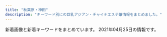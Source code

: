 ```yaml
---
title: "秋葉原・神田"
description: "キーワード別にの巨乳アジアン・チャイナエステ嬢情報をまとめました。"
---
```


新着画像と新着キーワードをまとめています。
2021年04月25日の情報です。

<DmmAffiliateIns />
<KeywordTable
  shops={
    [
    {
        "name": "\u685c\u6e80\u958b",
        "keywords": {
            "C": 1,
            "86": 1,
            "E": 1
        },
        "img_links": [
            "http://sakuram.jpest.net/images/c1.jpg",
            "http://sakuram.jpest.net/images/acc.jpg",
            "http://sakuramadmin.jpest.net/uploads//2021033115122354-e1617203553449.jpeg",
            "http://sakuram.jpest.net/images/tit_staff.jpg",
            "http://sakuram.jpest.net/images/tit_massage.jpg",
            "http://sakuram.jpest.net/images/c8.jpg",
            "http://sakuram.jpest.net/images/sp_tit_massage.jpg",
            "http://sakuram.jpest.net/images/c9.jpg",
            "http://sakuramadmin.jpest.net/uploads//2021031911110584-e1616152277976.jpeg",
            "http://sakuram.jpest.net/images/tit_pro.jpg",
            "http://sakuram.jpest.net/images/c6.jpg",
            "http://sakuramadmin.jpest.net/uploads//2021031911175546-e1616152759491.jpeg",
            "http://sakuram.jpest.net/images/c7.jpg",
            "http://sakuramadmin.jpest.net/uploads//2021031911082377-e1616152110616.jpeg",
            "http://sakuram.jpest.net/images/c3.jpg",
            "http://sakuram.jpest.net/images/sp_tit_new.jpg",
            "http://sakuram.jpest.net/images/c4.jpg",
            "http://sakuramadmin.jpest.net/uploads//2021031916241575-scaled.jpeg",
            "http://sakuram.jpest.net/images/c5.jpg",
            "http://sakuramadmin.jpest.net/uploads//2021031911185719-e1616152747951.jpeg",
            "http://sakuram.jpest.net/images/top.jpg",
            "http://sakuram.jpest.net/images/sp_tit_pro.jpg",
            "http://sakuram.jpest.net/images/sp_tit_staff.jpg",
            "http://sakuramadmin.jpest.net/uploads//2021031911065558-e1616152029628.jpeg",
            "http://sakuramadmin.jpest.net/uploads//2021031911072093-e1616152076234.jpeg",
            "http://sakuram.jpest.net/images/tit_new.jpg",
            "http://sakuram.jpest.net/images/tel.png",
            "http://sakuram.jpest.net/images/c2.jpg",
            "http://sakuramadmin.jpest.net/uploads//2021033115115727-e1617203531417.jpeg",
            "http://sakuram.jpest.net/images/sp_tit_pick.jpg",
            "http://sakuramadmin.jpest.net/uploads//2021032109570330-e1616320636156.jpeg",
            "http://sakuram.jpest.net/images/tit_sch.jpg"
        ],
        "url": "http://sakuram.jpest.net/",
        "station": "JR\u79cb\u8449\u539f\u99c5\u662d\u548c\u901a\u308a\u53e3"
    },
    {
        "station": "JR\u79cb\u8449\u539f\u99c5\u662d\u548c\u901a\u308a\u53e3",
        "url": "http://gakuen.jpest.net/",
        "name": "\u5c11\u5973\u5b66\u5712",
        "img_links": [
            "http://gakuen.jpest.net/images/c9.jpg",
            "http://gakuenadmin.jpest.net/uploads/2021/01/2021013104085726.jpg",
            "http://gakuen.jpest.net/images/c4.jpg",
            "http://gakuenadmin.jpest.net/uploads/2021/02/2021021404551428.jpg",
            "http://gakuen.jpest.net/images/c10.jpg",
            "http://gakuenadmin.jpest.net/uploads/2020/11/2020111707403491.jpg",
            "http://gakuenadmin.jpest.net/uploads/2021/01/2021013104094765.jpg",
            "http://gakuenadmin.jpest.net/uploads/2020/11/2020112607092280.jpeg",
            "http://gakuen.jpest.net/images/c2.jpg",
            "http://gakuenadmin.jpest.net/uploads/2020/11/g4.jpg",
            "http://gakuen.jpest.net/images/tel.png",
            "http://gakuenadmin.jpest.net/uploads/2021/02/2021021405363587.jpeg",
            "http://gakuenadmin.jpest.net/uploads/2021/03/2021032214491843-e1616424582330.jpeg",
            "http://gakuenadmin.jpest.net/uploads/2021/02/2021021404545968.jpg",
            "http://gakuenadmin.jpest.net/uploads/2021/03/2021033114512260-e1617202292946.jpeg",
            "http://gakuenadmin.jpest.net/uploads/2021/03/2021032109395478-e1616319941987.jpeg",
            "http://gakuenadmin.jpest.net/uploads/2020/11/2020111905172382.jpeg",
            "http://gakuen.jpest.net/images/c8.jpg",
            "http://gakuenadmin.jpest.net/uploads/2020/11/202011170741460-e1613281451949.jpg",
            "http://gakuen.jpest.net/images/c7.jpg",
            "http://gakuenadmin.jpest.net/uploads/2020/11/2020112607090815.jpeg",
            "http://gakuenadmin.jpest.net/uploads/2021/03/2021033114505441-e1617202263341.jpeg",
            "http://gakuen.jpest.net/images/c1.jpg",
            "http://gakuen.jpest.net/images/c3.jpg",
            "http://gakuenadmin.jpest.net/uploads/2021/03/2021031909080778-e1616144896573.jpeg",
            "http://gakuen.jpest.net/images/c5.jpg",
            "http://gakuenadmin.jpest.net/uploads/2020/11/2020111905143846.jpeg",
            "http://gakuen.jpest.net/images/c6.jpg"
        ],
        "keywords": {
            "89": 2,
            "E": 1,
            "C": 2,
            "88": 1,
            "85": 2,
            "F": 2
        }
    },
    {
        "img_links": [
            "http://www.asakusabashi-est.xyz/images/shop/zi3.png",
            "http://www.asakusabashi-est.xyz/images/idnex-down/index-down-if_12.jpg",
            "http://www.asakusabashi-est.xyz/images/index-aridel_02.jpg",
            "http://www.asakusabashi-est.xyz/images/idnex-down/index-down-if_03.jpg",
            "http://www.asakusabashi-est.xyz/images/idnex-down/index-down-if_05.jpg",
            "http://www.asakusabashi-est.xyz/images/shop/zi.png",
            "http://www.asakusabashi-est.xyz/images/idnex-down/index-down-if_07.jpg",
            "http://www.asakusabashi-est.xyz/images/top/t3.jpg",
            "http://www.asakusabashi-est.xyz/images/staff/akira.jpg",
            "http://www.asakusabashi-est.xyz/images/index-aridel_10.jpg",
            "http://www.asakusabashi-est.xyz/images/staff/2/moro/moro.jpg",
            "http://www.asakusabashi-est.xyz/images/index-aridel_07.jpg",
            "http://www.asakusabashi-est.xyz/images/staff/4/2.jpg",
            "http://www.asakusabashi-est.xyz/images/staff/6.jpg",
            "http://www.asakusabashi-est.xyz/images/sys/lanmu-zi-s7.png",
            "http://www.asakusabashi-est.xyz/images/index-aridel_24.jpg",
            "http://www.asakusabashi-est.xyz/images/nav/lanmu-t-st.jpg",
            "http://www.asakusabashi-est.xyz/images/index-aridel_20.jpg",
            "http://www.asakusabashi-est.xyz/images/top/t3.png",
            "http://www.asakusabashi-est.xyz/images/nav/lanmu-t-job.jpg",
            "http://www.asakusabashi-est.xyz/images/index-aridel_18.jpg",
            "http://www.asakusabashi-est.xyz/images/top/t2.jpg",
            "http://www.asakusabashi-est.xyz/images/shop/zi2.png",
            "http://www.asakusabashi-est.xyz/images/shop/zi4.png",
            "http://www.asakusabashi-est.xyz/images/staff/4/3.jpg",
            "http://www.asakusabashi-est.xyz/images/nav/lanmu-t-sys.jpg",
            "http://www.asakusabashi-est.xyz/images/staff/4/4.jpg"
        ],
        "station": "JR\u6d45\u8349\u6a4b\u99c5\u6771\u53e3",
        "url": "http://www.asakusabashi-est.xyz/",
        "keywords": {
            "84": 1
        },
        "name": "Oualia\u30fb\u30af\u30aa\u30ea\u30a2"
    },
    {
        "url": "http://esute-kanda.tokyo/",
        "img_links": [
            "http://esute-kanda.tokyo/images/st/st_rui2.jpg",
            "http://esute-kanda.tokyo/images/st/st_mao.jpg",
            "http://esute-kanda.tokyo/images/top.png",
            "http://esute-kanda.tokyo/images/st/st_ran.jpg",
            "http://esute-kanda.tokyo/images/st/st_mariko.jpg",
            "http://esute-kanda.tokyo/images/st/st_natsu.jpg",
            "http://esute-kanda.tokyo/images/st/st_neko.jpg",
            "http://esute-kanda.tokyo/images/access/ac_photo.jpg",
            "http://esute-kanda.tokyo/images/st/st_momo.jpg",
            "http://esute-kanda.tokyo/images/st/st_riko.jpg",
            "http://esute-kanda.tokyo/images/st/st_jennie2.jpg",
            "http://esute-kanda.tokyo/images/st/st_sakura.jpg",
            "http://esute-kanda.tokyo/images/st/st_kanon.jpg",
            "http://esute-kanda.tokyo/images/top2.png",
            "http://esute-kanda.tokyo/images/st/st_yuki.jpg",
            "http://esute-kanda.tokyo/images/st/st_ayaka.jpg",
            "http://esute-kanda.tokyo/images/st/st_yuyu.jpg",
            "http://esute-kanda.tokyo/images/st/st_ryo.jpg",
            "http://esute-kanda.tokyo/images/st/st_kokona.jpg",
            "http://esute-kanda.tokyo/images/st/st_nanami.jpg",
            "http://esute-kanda.tokyo/images/st/st_yuuka.jpg",
            "http://esute-kanda.tokyo/images/st/st_riri.jpg",
            "http://esute-kanda.tokyo/images/st/st_suzu.jpg",
            "http://esute-kanda.tokyo/images/st/st_yaya.jpg",
            "http://esute-kanda.tokyo/images/st/st_sara.jpg",
            "http://esute-kanda.tokyo/images/st/st_jennie.jpg",
            "http://esute-kanda.tokyo/images/st/st_moka.jpg"
        ],
        "station": "\u795e\u7530\u99c5\u897f\u53e3",
        "keywords": {
            "D": 9,
            "\u80f8": 1,
            "F": 7,
            "\u5de8\u4e73": 2,
            "C": 18,
            "\u7206\u4e73": 3,
            "\u4e73": 5,
            "G": 3,
            "E": 7
        },
        "name": "\u8336\u8336"
    },
    {
        "img_links": [
            "http://genkidou.work/sp/img/botton.jpg",
            "http://genkidou.work/img/st25.jpg",
            "http://genkidou.work/sp/img/acc5.jpg",
            "http://genkidou.work/img/st010.jpg",
            "http://genkidou.work/img/head.jpg",
            "http://genkidou.work/img/mo.png",
            "http://genkidou.work/sp/img/st6.jpg",
            "http://genkidou.work/img/acc6.jpg",
            "http://genkidou.work/sp/img/t-a.jpg",
            "http://genkidou.work/sp/img/st2.jpg",
            "http://genkidou.work/img/acc2.jpg",
            "http://genkidou.work/img/fla-3.jpg",
            "http://genkidou.work/sp/img/st25.jpg",
            "http://genkidou.work/sp/img/p25.jpg",
            "http://genkidou.work/img/sta16.jpg",
            "http://genkidou.work/img/sta22.jpg",
            "http://genkidou.work/sp/img/st10.jpg",
            "http://genkidou.work/sp/img/cam.jpg",
            "http://genkidou.work/sp/img/st22.jpg",
            "http://genkidou.work/img/st23.jpg",
            "http://genkidou.work/img/sta20.jpg",
            "http://genkidou.work/sp/img/st23.jpg",
            "http://genkidou.work/img/s1.jpg",
            "http://genkidou.work/img/s4.jpg",
            "http://genkidou.work/img/sta10.jpg",
            "http://genkidou.work/sp/img/st11.jpg",
            "http://genkidou.work/sp/img/p10.jpg",
            "http://genkidou.work/sp/img/acc2.jpg",
            "http://genkidou.work/img/st6.jpg",
            "http://genkidou.work/sp/img/sys.jpg",
            "http://genkidou.work/sp/img/tit.jpg",
            "http://genkidou.work/img/acc4.jpg",
            "http://genkidou.work/sp/img/acc6.jpg",
            "http://genkidou.work/sp/img/koko_234x60.png",
            "http://genkidou.work/img/acc5.jpg",
            "http://genkidou.work/img/st0011.jpg",
            "http://genkidou.work/img/body2.jpg",
            "http://genkidou.work/img/sta11.jpg",
            "http://genkidou.work/img/st16.jpg",
            "http://genkidou.work/sp/img/t-t.jpg",
            "http://genkidou.work/img/s5.jpg",
            "http://genkidou.work/img/koko_468x60.png",
            "http://genkidou.work/img/acc1.jpg",
            "http://genkidou.work/img/st011.jpg",
            "http://genkidou.work/img/sta25.jpg",
            "http://genkidou.work/sp/img/pic.jpg",
            "http://genkidou.work/sp/img/t-o.jpg",
            "http://genkidou.work/sp/img/st16.jpg",
            "http://genkidou.work/sp/img/tel.jpg",
            "http://genkidou.work/img/acc3.jpg",
            "http://genkidou.work/sp/img/t-r.jpg",
            "http://genkidou.work/img/sta6.jpg",
            "http://genkidou.work/img/sta23.jpg",
            "http://genkidou.work/img/botton.jpg",
            "http://genkidou.work/img/fla-1.jpg",
            "http://genkidou.work/img/fla.jpg",
            "http://genkidou.work/img/sta2.jpg",
            "http://genkidou.work/sp/img/t-s.jpg",
            "http://genkidou.work/img/st20.jpg",
            "http://genkidou.work/img/st22.jpg",
            "http://genkidou.work/sp/img/acc1.jpg",
            "http://genkidou.work/sp/img/sch.jpg",
            "http://genkidou.work/img/s2.jpg",
            "http://genkidou.work/sp/img/st20.jpg",
            "http://genkidou.work/sp/img/acc4.jpg",
            "http://genkidou.work/img/fla-2.jpg",
            "http://genkidou.work/sp/img/time.jpg",
            "http://genkidou.work/sp/img/info.jpg",
            "http://genkidou.work/sp/img/pc.jpg",
            "http://genkidou.work/sp/img/add.jpg",
            "http://genkidou.work/img/st2.jpg",
            "http://genkidou.work/sp/img/acc3.jpg",
            "http://genkidou.work/sp/img/p20.jpg"
        ],
        "name": "\u5143\u6c17\u5802\uff5e\u3052\u3093\u304d\u3069\u3046\uff5e",
        "station": "JR\u795e\u7530\u99c5\u897f\u53e3",
        "keywords": {
            "88": 4,
            "H": 1,
            "F": 2,
            "85": 5,
            "91": 3,
            "C": 20,
            "86": 4,
            "D": 10,
            "E": 4,
            "87": 6
        },
        "url": "http://genkidou.work/"
    },
    {
        "keywords": {
            "88": 2,
            "D": 12,
            "86": 14
        },
        "name": "\u767e\u5408",
        "station": "JR\u795e\u7530\u99c5\u6771\u53e3",
        "url": "http://yuri.es-relax.info/",
        "img_links": [
            "http://yuri.es-relax.info/images/info3.png",
            "http://yuri.es-relax.info/images/bg_header.jpg",
            "http://yuri.es-relax.info/gals/mimi1.jpg",
            "http://yuri.es-relax.info/gals/riri1.jpg",
            "http://yuri.es-relax.info/images/yuyu1.jpg",
            "http://yuri.es-relax.info/images/info5.jpg",
            "http://yuri.es-relax.info/gals/yuki1.jpg",
            "http://yuri.es-relax.info/images/nana1.jpg",
            "http://yuri.es-relax.info/images/nao1.jpg",
            "http://yuri.es-relax.info/images/sayuri1.jpg",
            "http://yuri.es-relax.info/images/hana1.jpg"
        ]
    },
    {
        "name": "\u604b\u306e\u82b1",
        "keywords": {
            "\u4e73": 1,
            "85": 5,
            "90": 1,
            "86": 14,
            "C": 2,
            "88": 1,
            "E": 4,
            "F": 1,
            "87": 6,
            "D": 22,
            "84": 2
        },
        "station": "JR\u795e\u7530\u99c5\u6771\u53e3",
        "url": "http://kaede.tyo.cm/",
        "img_links": [
            "http://kaede.tyo.cm/photos/sites/15/2017/03/298510852981895493.jpg",
            "http://kaede.tyo.cm/photos/sites/15/2018/12/2018122510575438.jpg",
            "http://kaede.tyo.cm/photos/sites/15/2017/04/03.jpg",
            "http://kaede.tyo.cm/images/s3.png",
            "http://kaede.tyo.cm/photos/sites/15/2020/08/2020081913203996.jpg",
            "http://kaede.tyo.cm/photos/sites/15/2018/07/2018071202180120.jpg",
            "http://kaede.tyo.cm/photos/sites/15/2018/12/2018122110282270.jpg",
            "http://kaede.tyo.cm/photos/sites/15/2017/04/8.jpg",
            "http://kaede.tyo.cm/photos/sites/15/2018/09/2018092310253191.jpg",
            "http://kaede.tyo.cm/photos/sites/15/2018/09/2018090301232862.jpg",
            "http://kaede.tyo.cm/images/s_pick.png",
            "http://kaede.tyo.cm/images/s_staff.jpg",
            "http://kaede.tyo.cm/images/s_news.png",
            "http://kaede.tyo.cm/photos/sites/15/2019/11/2019110102312976.jpg",
            "http://kaede.tyo.cm/photos/sites/15/2018/04/2018042103445537.jpg",
            "http://kaede.tyo.cm/photos/sites/15/2017/05/10.jpg",
            "http://kaede.tyo.cm/photos/sites/15/2017/05/05.jpg",
            "http://kaede.tyo.cm/photos/sites/15/2017/04/st4.jpg",
            "http://kaede.tyo.cm/photos/sites/15/2018/05/2018052602053211.jpg",
            "http://kaede.tyo.cm/images/n1.jpg",
            "http://kaede.tyo.cm/photos/sites/15/2018/12/2018122510562151.jpg",
            "http://kaede.tyo.cm/photos/sites/15/2017/07/\u5fae\u4fe1\u56fe\u7247_20170731133036.jpg",
            "http://kaede.tyo.cm/images/n3.png",
            "http://kaede.tyo.cm/images/room2.jpg",
            "http://kaede.tyo.cm/photos/sites/15/2017/05/1.jpg",
            "http://kaede.tyo.cm/photos/sites/15/2018/01/2018013009203349.jpg",
            "http://kaede.tyo.cm/photos/sites/15/2019/11/2019110102312566.jpg",
            "http://kaede.tyo.cm/images/top.png",
            "http://kaede.tyo.cm/photos/sites/15/2019/08/201908031036100.jpg",
            "http://kaede.tyo.cm/photos/sites/15/2019/08/201908021145272.jpg",
            "http://kaede.tyo.cm/photos/sites/15/2018/07/2018070602462928.jpg",
            "http://kaede.tyo.cm/photos/sites/15/2018/03/2018031401333199.jpg",
            "http://kaede.tyo.cm/photos/sites/15/2019/09/2019092410360674.jpg",
            "http://kaede.tyo.cm/photos/sites/15/2019/07/2019072310543855.jpg",
            "http://kaede.tyo.cm/photos/sites/15/2017/11/2017112902394723.jpg",
            "http://kaede.tyo.cm/photos/sites/15/2019/05/2019051510502494.jpg",
            "http://kaede.tyo.cm/photos/sites/15/2018/03/2018032208244424.jpg",
            "http://kaede.tyo.cm/images/room1.jpg",
            "http://kaede.tyo.cm/images/room3.jpg",
            "http://kaede.tyo.cm/photos/sites/15/2020/03/2020031613344696.jpg",
            "http://kaede.tyo.cm/photos/sites/15/2018/06/2018060802410544.jpg",
            "http://kaede.tyo.cm/photos/sites/15/2017/12/2017121802123582.jpg",
            "http://kaede.tyo.cm/photos/sites/15/2018/12/2018122811325315.jpg",
            "http://kaede.tyo.cm/images/room4.jpg",
            "http://kaede.tyo.cm/photos/sites/15/2018/07/201807050359241.jpg",
            "http://kaede.tyo.cm/photos/sites/15/2019/07/2019072218445895.jpg",
            "http://kaede.tyo.cm/photos/sites/15/2019/01/2019012110352218.jpg",
            "http://kaede.tyo.cm/images/mobile.png",
            "http://kaede.tyo.cm/photos/sites/15/2018/10/2018101210462259.jpg",
            "http://kaede.tyo.cm/images/s1.png"
        ]
    },
    {
        "station": "JR\u79cb\u8449\u539f\u99c5\u662d\u548c\u901a\u308a\u53e3",
        "keywords": {
            "86": 1,
            "87": 7,
            "D": 6,
            "89": 1,
            "90": 1,
            "88": 1,
            "G": 1,
            "F": 3,
            "E": 1
        },
        "img_links": [
            "http://www.rave.masg.info/files/018-03.jpg",
            "http://www.rave.masg.info/images/shop/shop01.jpg",
            "http://www.rave.masg.info/files/015-03.jpg",
            "http://www.rave.masg.info/files/006.jpg",
            "http://www.rave.masg.info/images/s2.jpg",
            "http://www.rave.masg.info/images/s1.jpg",
            "http://www.rave.masg.info/files/018-02.jpg",
            "http://www.rave.masg.info/files/014-03.jpg",
            "http://www.rave.masg.info/images/new1.png",
            "http://www.rave.masg.info/files/009.jpg",
            "http://www.rave.masg.info/files/017.jpg",
            "http://www.rave.masg.info/images/s4.jpg",
            "http://www.rave.masg.info/images/s3.jpg",
            "http://www.rave.masg.info/files/018.jpg",
            "http://www.rave.masg.info/files/009-02.jpg",
            "http://www.rave.masg.info/files/003-02.jpg",
            "http://www.rave.masg.info/images/zi_staff.png",
            "http://www.rave.masg.info/files/015.jpg",
            "http://www.rave.masg.info/files/002.jpg",
            "http://www.rave.masg.info/files/002-03.jpg",
            "http://www.rave.masg.info/files/014.jpg",
            "http://www.rave.masg.info/images/shop/shop04.jpg",
            "http://www.rave.masg.info/files/016-03.jpg",
            "http://www.rave.masg.info/files/016-02.jpg",
            "http://www.rave.masg.info/files/005.jpg",
            "http://www.rave.masg.info/images/service.png",
            "http://www.rave.masg.info/files/014-02.jpg",
            "http://www.rave.masg.info/files/008-02.jpg",
            "http://www.rave.masg.info/files/017-03.jpg",
            "http://www.rave.masg.info/images/new3.png",
            "http://www.rave.masg.info/files/003.jpg",
            "http://www.rave.masg.info/files/015-02.jpg",
            "http://www.rave.masg.info/files/005-02.jpg",
            "http://www.rave.masg.info/images/xian.png",
            "http://www.rave.masg.info/files/008.jpg",
            "http://www.rave.masg.info/files/005-03.jpg",
            "http://www.rave.masg.info/files/008-03.jpg",
            "http://www.rave.masg.info/images/s5.jpg",
            "http://www.rave.masg.info/files/009-03.jpg",
            "http://www.rave.masg.info/files/016.jpg",
            "http://www.rave.masg.info/images/infotiao1.jpg",
            "http://www.rave.masg.info/files/006-02.jpg",
            "http://www.rave.masg.info/images/maga.jpg",
            "http://www.rave.masg.info/images/zi_massage.png",
            "http://www.rave.masg.info/images/pick.png",
            "http://www.rave.masg.info/files/003-03.jpg",
            "http://www.rave.masg.info/images/shop/shop03.jpg",
            "http://www.rave.masg.info/images/tel.png",
            "http://www.rave.masg.info/images/shop/shop02.jpg",
            "http://www.rave.masg.info/images/main_bottom.png",
            "http://www.rave.masg.info/files/006-03.jpg",
            "http://www.rave.masg.info/files/002-02.jpg",
            "http://www.rave.masg.info/images/main_top.png",
            "http://www.rave.masg.info/files/017-02.jpg"
        ],
        "url": "http://www.rave.masg.info/",
        "name": "RAVE \u30ec\u30a4\u30f4"
    },
    {
        "station": "JR\u795e\u7530\u99c5\u6771\u53e3",
        "img_links": [
            "http://esthe-aroma.pink/img/m5.jpg",
            "http://esthe-aroma.pink/img/m30.jpg",
            "http://esthe-aroma.pink/img/m1.jpg",
            "http://esthe-aroma.pink/img/cg021.jpg",
            "http://esthe-aroma.pink/img/m2.jpg",
            "http://esthe-aroma.pink/img/top.jpg",
            "http://esthe-aroma.pink/img/cg03.jpg",
            "http://esthe-aroma.pink/img/cg02.jpg",
            "http://esthe-aroma.pink/img/m60.jpg",
            "http://esthe-aroma.pink/img/m4.jpg",
            "http://esthe-aroma.pink/img/cg07.jpg",
            "http://esthe-aroma.pink/img/m20.jpg",
            "http://esthe-aroma.pink/img/cg01.jpg",
            "http://esthe-aroma.pink/img/noo.png",
            "http://esthe-aroma.pink/img/stan.png",
            "http://esthe-aroma.pink/img/cg05.jpg",
            "http://esthe-aroma.pink/img/cg011.jpg",
            "http://esthe-aroma.pink/img/fla.jpg",
            "http://esthe-aroma.pink/img/m10.jpg",
            "http://esthe-aroma.pink/img/cg06.jpg",
            "http://esthe-aroma.pink/img/m3.jpg",
            "http://esthe-aroma.pink/img/cg04.jpg",
            "http://esthe-aroma.pink/img/m6.jpg",
            "http://esthe-aroma.pink/img/no.png"
        ],
        "keywords": {
            "87": 1,
            "86": 4,
            "C": 2,
            "D": 4,
            "85": 2,
            "E": 1
        },
        "name": "\u604b\u306e\u65e5",
        "url": "http://esthe-aroma.pink/"
    },
    {
        "url": "http://loman.ies.fun/",
        "img_links": [
            "http://loman.ies.fun/photos/sites/33/2020/03/2020032611445837.jpg",
            "http://loman.ies.fun/images/top.png",
            "http://loman.ies.fun/photos/sites/33/2020/03/2020032611565613.jpg",
            "http://loman.ies.fun/photos/sites/33/2020/03/2020032611445885.jpg",
            "http://loman.ies.fun/images/s_pick.png",
            "http://loman.ies.fun/images/room4.jpg",
            "http://loman.ies.fun/photos/sites/33/2020/03/2020032612000446.jpg",
            "http://loman.ies.fun/images/room3.jpg",
            "http://loman.ies.fun/photos/sites/33/2020/03/202003261138067.jpg",
            "http://loman.ies.fun/photos/sites/33/2020/03/2020032611565659.jpg",
            "http://loman.ies.fun/photos/sites/33/2020/03/202003261158439.jpg",
            "http://loman.ies.fun/photos/sites/33/2020/03/2020032611443518.jpg",
            "http://loman.ies.fun/photos/sites/33/2020/03/2020032611522152.jpg",
            "http://loman.ies.fun/photos/sites/33/2020/03/2020032611555543.jpg",
            "http://loman.ies.fun/photos/sites/33/2020/03/2020032611584396.jpg",
            "http://loman.ies.fun/images/girl-z1.jpg",
            "http://loman.ies.fun/images/girl-z2.jpg",
            "http://loman.ies.fun/images/mobile.jpg",
            "http://loman.ies.fun/photos/sites/33/2020/03/2020032611581578.jpg",
            "http://loman.ies.fun/images/s_staff.png",
            "http://loman.ies.fun/images/room1.jpg",
            "http://loman.ies.fun/photos/sites/33/2020/08/2020081913260795.jpg",
            "http://loman.ies.fun/photos/sites/33/2020/03/2020032611581687.jpg",
            "http://loman.ies.fun/photos/sites/33/2020/03/2020032611153250.jpg",
            "http://loman.ies.fun/photos/sites/33/2020/03/202003261200240.jpg",
            "http://loman.ies.fun/photos/sites/33/2020/03/2020032611562755.jpg",
            "http://loman.ies.fun/images/s_news.png",
            "http://loman.ies.fun/photos/sites/33/2020/03/2020032611553428.jpg",
            "http://loman.ies.fun/photos/sites/33/2020/03/2020032611565587.jpg",
            "http://loman.ies.fun/photos/sites/33/2020/03/202003261151446.jpg",
            "http://loman.ies.fun/images/room2.jpg",
            "http://loman.ies.fun/photos/sites/33/2020/03/2020032611511046.jpg"
        ],
        "name": "\u30cf\u30d4\u30cd\u30b9",
        "keywords": {
            "87": 4,
            "86": 8,
            "C": 33,
            "89": 1,
            "88": 1,
            "E": 4,
            "D": 11,
            "83": 2,
            "85": 5
        },
        "station": "JR\u795e\u7530\u99c5\u5317\u53e3"
    },
    {
        "img_links": [],
        "url": "https://mizuno-koi.com/",
        "name": "\u6c34\u306e\u604b",
        "station": "JR\u795e\u7530\u99c5\u5357\u53e3",
        "keywords": {}
    },
    {
        "keywords": {
            "D": 3,
            "E": 4,
            "G": 1
        },
        "station": "JR\u795e\u7530\u99c5\u6771\u53e3",
        "url": "http://k-cocoro.co/",
        "name": "COCORO",
        "img_links": [
            "http://k-cocoro.co/images/girlx_top.png",
            "http://k-cocoro.co/images/004.jpg",
            "http://k-cocoro.co/images/nei_03.png",
            "http://k-cocoro.co/images/right_top.png",
            "http://k-cocoro.co/images/gg2.jpg",
            "http://k-cocoro.co/images/girl_top.png",
            "http://k-cocoro.co/images/002.jpg",
            "http://k-cocoro.co/images/003.jpg",
            "http://k-cocoro.co/images/right_bottom.png",
            "http://k-cocoro.co/images/noimage.jpg",
            "http://k-cocoro.co/images/s2.jpg",
            "http://k-cocoro.co/images/yu.jpg",
            "http://k-cocoro.co/images/tite-staff.png",
            "http://k-cocoro.co/images/girl_01.png",
            "http://k-cocoro.co/images/girl_03.png",
            "http://k-cocoro.co/images/news_top.jpg",
            "http://k-cocoro.co/images/001.jpg",
            "http://k-cocoro.co/images/shishu_02.jpg",
            "http://k-cocoro.co/images/nei_01.png",
            "http://k-cocoro.co/images/pagetop.png",
            "http://k-cocoro.co/images/shishu_01.jpg",
            "http://k-cocoro.co/images/grande.jpg",
            "http://k-cocoro.co/images/mail.png",
            "http://k-cocoro.co/images/shishu_03.jpg",
            "http://k-cocoro.co/images/remo.jpg",
            "http://k-cocoro.co/images/ss.jpg",
            "http://k-cocoro.co/images/g2.jpg",
            "http://k-cocoro.co/images/momo.jpg",
            "http://k-cocoro.co/images/tite-magazine.png",
            "http://k-cocoro.co/images/gg1.jpg",
            "http://k-cocoro.co/images/mya.jpg"
        ]
    },
    {
        "keywords": {},
        "station": "JR\u795e\u7530\u99c5\u5317\u53e3",
        "url": "http://kanda.msa.jp/",
        "name": "\u795e\u7530\u3089\u304f\u697d",
        "img_links": []
    },
    {
        "url": "https://kanda-on.work/",
        "name": "\u6e29",
        "keywords": {
            "\u5de8\u4e73": 5,
            "\u4e73": 5,
            "F": 32,
            "C": 33,
            "E": 5
        },
        "img_links": [
            "https://kanda-on.work/images/st/st_mika2.jpg",
            "https://kanda-on.work/images/top2.png",
            "https://kanda-on.work/images/st/st_rara.jpg",
            "https://kanda-on.work/images/st/st_kana.jpg",
            "https://kanda-on.work/images/st/st_yuki.jpg",
            "https://kanda-on.work/images/st/st_arisa.jpg",
            "https://kanda-on.work/images/top_campaign.jpg",
            "https://kanda-on.work/images/st/st_rio.jpg",
            "https://kanda-on.work/images/st/st_moe.jpg",
            "https://kanda-on.work/images/st/st_sakura.jpg",
            "https://kanda-on.work/images/st/st_yuumi.jpg",
            "https://kanda-on.work/images/st/st_kaori.jpg",
            "https://kanda-on.work/images/st/st_koko.jpg",
            "https://kanda-on.work/images/st/st_maya.jpg",
            "https://kanda-on.work/images/top.png",
            "https://kanda-on.work/images/st/st_akari.jpg",
            "https://kanda-on.work/images/st/st_natsuko.jpg",
            "https://kanda-on.work/images/st/st_rara2.jpg",
            "https://kanda-on.work/images/st/st_yuri.jpg",
            "https://kanda-on.work/images/st/st_mika.jpg",
            "https://kanda-on.work/images/st/st_ako.jpg",
            "https://kanda-on.work/images/st/st_lemon.jpg",
            "https://kanda-on.work/images/top_campaign_bottom.jpg",
            "https://kanda-on.work/images/st/st_ruru.jpg",
            "https://kanda-on.work/images/st/st_kiki.jpg",
            "https://kanda-on.work/images/st/st_akira.jpg",
            "https://kanda-on.work/images/st/st_yuzuki.jpg",
            "https://kanda-on.work/images/st/st_mina.jpg",
            "https://kanda-on.work/images/st/st_miki.jpg"
        ],
        "station": "JR\u795e\u7530\u99c5\u897f\u53e3"
    },
    {
        "url": "http://yume-massage.info/",
        "name": "\u5922",
        "keywords": {
            "85": 2,
            "D": 7,
            "88": 3,
            "86": 3,
            "87": 6,
            "C": 20,
            "84": 3,
            "E": 7
        },
        "img_links": [
            "http://yume-massage.info/img/head2.jpg",
            "http://yume-massage.info/img/st5.jpg",
            "http://yume-massage.info/sp/img/t-t.jpg",
            "http://yume-massage.info/sp/img/s9.jpg",
            "http://yume-massage.info/img/mo.png",
            "http://yume-massage.info/img/st1.jpg",
            "http://yume-massage.info/img/head.jpg",
            "http://yume-massage.info/sp/img/p-10.jpg",
            "http://yume-massage.info/img/nos.jpg",
            "http://yume-massage.info/img/sta7.jpg",
            "http://yume-massage.info/sp/img/time.jpg",
            "http://yume-massage.info/img/s1.jpg",
            "http://yume-massage.info/img/st7.jpg",
            "http://yume-massage.info/sp/img/botton.jpg",
            "http://yume-massage.info/img/st6.jpg",
            "http://yume-massage.info/img/st06.jpg",
            "http://yume-massage.info/sp/img/s8.jpg",
            "http://yume-massage.info/img/s7.jpg",
            "http://yume-massage.info/img/st2.jpg",
            "http://yume-massage.info/img/sta9.jpg",
            "http://yume-massage.info/img/sta8.jpg",
            "http://yume-massage.info/sp/img/t-r.jpg",
            "http://yume-massage.info/img/botton.jpg",
            "http://yume-massage.info/sp/img/cam.jpg",
            "http://yume-massage.info/sp/img/tel.jpg",
            "http://yume-massage.info/img/xmas.png",
            "http://yume-massage.info/img/s8.jpg",
            "http://yume-massage.info/sp/img/t-o.jpg",
            "http://yume-massage.info/img/s10.jpg",
            "http://yume-massage.info/sp/img/pic.jpg",
            "http://yume-massage.info/img/sta10.jpg",
            "http://yume-massage.info/img/sta4.jpg",
            "http://yume-massage.info/sp/img/p-6.jpg",
            "http://yume-massage.info/sp/img/tit.jpg",
            "http://yume-massage.info/img/kan.jpg",
            "http://yume-massage.info/img/sta6.jpg",
            "http://yume-massage.info/img/r9.jpg",
            "http://yume-massage.info/sp/img/s10.jpg",
            "http://yume-massage.info/sp/img/kan.jpg",
            "http://yume-massage.info/sp/img/pc.jpg",
            "http://yume-massage.info/img/s4.jpg",
            "http://yume-massage.info/img/st8.jpg",
            "http://yume-massage.info/sp/img/s4.jpg",
            "http://yume-massage.info/sp/img/t-s.jpg",
            "http://yume-massage.info/img/st10.jpg",
            "http://yume-massage.info/sp/img/p-9.jpg",
            "http://yume-massage.info/img/st9.jpg",
            "http://yume-massage.info/sp/img/s1.jpg",
            "http://yume-massage.info/sp/img/s6.jpg",
            "http://yume-massage.info/img/s6.jpg",
            "http://yume-massage.info/img/st3.jpg",
            "http://yume-massage.info/sp/img/sys.jpg",
            "http://yume-massage.info/sp/img/add2.jpg",
            "http://yume-massage.info/sp/img/info.jpg",
            "http://yume-massage.info/sp/img/s7.jpg",
            "http://yume-massage.info/img/s9.jpg",
            "http://yume-massage.info/img/sta1.jpg",
            "http://yume-massage.info/sp/img/t-a.jpg",
            "http://yume-massage.info/img/st4.jpg",
            "http://yume-massage.info/sp/img/add.jpg"
        ],
        "station": "\u6d45\u8349\u6a4b\u99c5"
    },
    {
        "url": "http://rlx-salon.com/",
        "img_links": [
            "http://rlx-salon.com/img/nav-003.png",
            "http://rlx-salon.com/img/stt.jpg",
            "http://rlx-salon.com/staff/risa/01.png",
            "http://rlx-salon.com/img/nav-001.png",
            "http://rlx-salon.com/staff/momoka/01.png",
            "http://rlx-salon.com/img/nav-005.png",
            "http://rlx-salon.com/staff/ruru/01.png",
            "http://rlx-salon.com/img/tel.png",
            "http://rlx-salon.com/img/nav-006.png",
            "http://rlx-salon.com/img/stb.jpg",
            "http://rlx-salon.com/img/nav-004.png",
            "http://rlx-salon.com/img/no.png",
            "http://rlx-salon.com/img/nav-002.png"
        ],
        "keywords": {},
        "name": "\u30d0\u30cb\u30e9",
        "station": "\u8535\u524d\u99c5"
    },
    {
        "keywords": {
            "E": 2,
            "85": 2,
            "89": 2,
            "D": 12,
            "88": 2,
            "86": 4,
            "87": 6
        },
        "img_links": [
            "http://www.lovegarden-s.info/photo/home/4831576458331.jpg",
            "http://www.lovegarden-s.info/photo/202002/1580969705245014003.jpeg",
            "http://www.lovegarden-s.info/photo/201303/13635212582036100355.jpg",
            "http://www.lovegarden-s.info/img/return.png",
            "http://www.lovegarden-s.info/photo/201602/1455104915985663806.jpg",
            "http://www.lovegarden-s.info/photo/201602/14547356612012610027.jpg",
            "http://www.lovegarden-s.info/img/img1.png",
            "http://www.lovegarden-s.info/photo/home/8651455104921.jpg",
            "http://www.lovegarden-s.info/photo/202001/15796781601253232552.jpg",
            "http://www.lovegarden-s.info/img/pic_info.png",
            "http://www.lovegarden-s.info/photo/home/8901454735680.jpg",
            "http://www.lovegarden-s.info/photo/201912/15764583101976861511.jpg",
            "http://www.lovegarden-s.info/img/img2.png",
            "http://www.lovegarden-s.info/img/link.png",
            "http://www.lovegarden-s.info/img/re2.png",
            "http://www.lovegarden-s.info/photo/202002/15809557251246469135.jpg",
            "http://www.lovegarden-s.info/photo/home/1071580955755.jpg",
            "http://www.lovegarden-s.info/photo/home/9601430403087.jpg",
            "http://www.lovegarden-s.info/photo/home/9871580969716.jpg",
            "http://www.lovegarden-s.info/photo/home/4141363521266.jpg",
            "http://www.lovegarden-s.info/photo/home/4781579678186.jpg",
            "http://www.lovegarden-s.info/img/staff.png",
            "http://www.lovegarden-s.info/photo/201504/1430403080602083079.jpg",
            "http://www.lovegarden-s.info/img/top.png",
            "http://www.lovegarden-s.info/img/info.png"
        ],
        "url": "http://www.lovegarden-s.info/",
        "station": "JR\u79cb\u8449\u539f\u99c5\u662d\u548c\u901a\u308a\u53e3",
        "name": "\u30e9\u30d6\u30ac\u30fc\u30c7\u30f3"
    },
    {
        "name": "Relife\uff5e\u30ea\u30e9\u30a4\u30d5\uff5e",
        "keywords": {
            "E": 12,
            "C": 1,
            "85": 1
        },
        "station": "JR\u79cb\u8449\u539f\u99c5\u662d\u548c\u901a\u308a\u53e3",
        "img_links": [
            "http://relifeadmin.jpest.net/uploads//2021/03/322B13E6-26A1-40C3-9EC9-427DE29CA167.jpeg",
            "http://relifeadmin.jpest.net/uploads//2021/03/1.jpeg",
            "http://relife.jpest.net/images/02.jpg",
            "http://relifeadmin.jpest.net/uploads//2021/03/F1762422-EC67-4A1B-A086-46A0FE212F54-e1616414141494.jpeg",
            "http://relifeadmin.jpest.net/uploads//2020/09/g2.jpg",
            "http://relifeadmin.jpest.net/uploads//2021/03/F6CA5A16-B99E-496D-AB73-DFFE18A4E0B9.jpeg",
            "http://relife.jpest.net/images/03.jpg",
            "http://relifeadmin.jpest.net/uploads//2021/03/31F3171B-05C9-4017-9EDC-8B1230FFFA5E-e1616413792413.jpeg",
            "http://relifeadmin.jpest.net/uploads//2020/10/D81CC5DA-612A-4552-9C4C-145DABF87A82-e1603797285723.jpeg",
            "http://relifeadmin.jpest.net/uploads//2020/10/03F2B47F-0310-46C6-AEDE-A8D64FCF2853.jpeg",
            "http://relifeadmin.jpest.net/uploads//2020/10/F908022A-9300-45F1-9C28-4A9EF0365F57.jpeg",
            "http://relifeadmin.jpest.net/uploads//2021/03/E6F9C65A-E4D0-41BD-839F-6AFE58551E3A.jpeg",
            "http://relifeadmin.jpest.net/uploads//2020/10/9D16F01A-1354-462D-9558-9F957927EF44.jpeg",
            "http://relifeadmin.jpest.net/uploads//2021/01/E944CBFF-10ED-477E-8E82-D6287231899D.jpg",
            "http://relife.jpest.net/images/04.jpg",
            "http://relifeadmin.jpest.net/uploads//2021/03/1C5F116C-58E4-4358-9BD7-1B33791B0CAA-e1616413763845.jpeg",
            "http://relifeadmin.jpest.net/uploads//2021/01/IMG_2171.jpg",
            "http://relifeadmin.jpest.net/uploads//2021/03/A7B9063B-BE9C-42C3-B5B8-39B0E93D461D-e1616414911549.jpeg",
            "http://relifeadmin.jpest.net/uploads//2021/03/7773A505-C662-4875-94B7-9CA466B80C4E-e1616411927517.jpeg",
            "http://relifeadmin.jpest.net/uploads//2021/03/6A526146-BB8D-45A4-A864-42633965DBF0-e1616413783381.jpeg",
            "http://relifeadmin.jpest.net/uploads//2021/03/4082C373-F43B-4FF9-9F7D-0C0C02162F15.jpeg",
            "http://relifeadmin.jpest.net/uploads//2020/10/940B0844-F20E-4D4A-B215-E5BA5372B8E8.jpeg",
            "http://relife.jpest.net/images/033.jpg",
            "http://relife.jpest.net/images/mobile.jpg",
            "http://relife.jpest.net/images/tt.jpg",
            "http://relifeadmin.jpest.net/uploads//2020/10/1A4C09F7-F63F-4224-B24D-9E199A9A4BDA.jpeg",
            "http://relifeadmin.jpest.net/uploads//2020/10/C74DC003-B774-4423-93B4-733B4938F550.jpeg",
            "http://relifeadmin.jpest.net/uploads//2020/10/5AD15672-AEE6-4A0A-9CCF-259E75905FCF-e1603711283848.jpeg"
        ],
        "url": "http://relife.jpest.net/"
    },
    {
        "keywords": {
            "\u30bb\u30af\u30b7\u30fc": 1,
            "98": 1,
            "83": 1,
            "86": 14,
            "D": 13,
            "G": 1,
            "C": 1
        },
        "url": "http://belire.este.work/",
        "station": "JR\u79cb\u8449\u539f\u99c5\u662d\u548c\u901a\u308a\u53e3",
        "img_links": [
            "http://belire.este.work/2/uploadimg/1610605644.jpg",
            "http://belire.este.work/2/uploadimg/1617950122.jpg",
            "http://belire.este.work/2/uploadimg/1610605894.jpg",
            "http://belire.este.work/2/uploadimg/1610605976.jpg",
            "http://belire.este.work/2/uploadimg/1610605467.jpg",
            "http://belire.este.work/nav-005.png",
            "http://belire.este.work/2/uploadimg/1610605781.jpg",
            "http://belire.este.work/2/uploadimg/1610605327.jpg",
            "http://belire.este.work/2/uploadimg/1610605371.jpg",
            "http://belire.este.work/2/uploadimg/1610605615.jpg",
            "http://belire.este.work/tel.png",
            "http://belire.este.work/nav-004.png",
            "http://belire.este.work/2/uploadimg/1615207989.jpeg",
            "http://belire.este.work/nav-001.png",
            "http://belire.este.work/2/uploadimg/1610605548.jpg",
            "http://belire.este.work/nav-006.png",
            "http://belire.este.work/2/uploadimg/1610605582.jpg",
            "http://belire.este.work/no.png",
            "http://belire.este.work/nav-002.png",
            "http://belire.este.work/2/uploadimg/1610605808.jpg",
            "http://belire.este.work/2/uploadimg/1610605742.jpg",
            "http://belire.este.work/nav-003.png",
            "http://belire.este.work/2/uploadimg/1610605503.jpg",
            "http://belire.este.work/2/uploadimg/1615208613.jpg",
            "http://belire.este.work/s.jpg"
        ],
        "name": "BELIRE \uff5e\u30d9\u30ea\u30fc\u30eb\uff5e"
    },
    {
        "keywords": {
            "86": 1,
            "88": 3,
            "C": 10,
            "E": 3,
            "D": 4,
            "87": 3
        },
        "url": "http://jasmine-massage.info/",
        "station": "JR\u79cb\u8449\u539f\u99c5\u662d\u548c\u901a\u308a\u53e3",
        "name": "\u96a0\u308c\u5bb6",
        "img_links": [
            "http://jasmine-massage.info/img/mo.png",
            "http://jasmine-massage.info/i/img/r3.jpg",
            "http://jasmine-massage.info/img/s211.jpg",
            "http://jasmine-massage.info/img/st210.jpg",
            "http://jasmine-massage.info/img/nos.jpg",
            "http://jasmine-massage.info/img/st0210.jpg",
            "http://jasmine-massage.info/img/sj.jpg",
            "http://jasmine-massage.info/img/s210.jpg",
            "http://jasmine-massage.info/i/img/sta204.jpg",
            "http://jasmine-massage.info/i/img/st209.jpg",
            "http://jasmine-massage.info/i/img/r2.jpg",
            "http://jasmine-massage.info/img/head.jpg",
            "http://jasmine-massage.info/img/s209.jpg",
            "http://jasmine-massage.info/img/botton.jpg",
            "http://jasmine-massage.info/i/img/sta210.jpg",
            "http://jasmine-massage.info/img/st209.jpg",
            "http://jasmine-massage.info/i/img/sta209.jpg",
            "http://jasmine-massage.info/i/img/r1.jpg",
            "http://jasmine-massage.info/img/st211.jpg",
            "http://jasmine-massage.info/i/img/r4.jpg",
            "http://jasmine-massage.info/img/sta210.jpg",
            "http://jasmine-massage.info/img/sta209.jpg",
            "http://jasmine-massage.info/img/sta211.jpg",
            "http://jasmine-massage.info/i/img/sta211.jpg"
        ]
    },
    {
        "keywords": {
            "88": 4,
            "D": 6,
            "89": 4,
            "90": 2,
            "C": 8,
            "85": 2,
            "86": 2
        },
        "img_links": [
            "http://kenkoubo.link/wp-content/themes/template-salon2/images/08.jpg",
            "http://kenkoubo.link/wp-content/uploads/2017/03/03-1-250x375.jpg",
            "http://kenkoubo.link/wp-content/uploads/2017/03/08.jpg",
            "http://kenkoubo.link/wp-content/themes/template-salon2/images/info2.png",
            "http://kenkoubo.link/wp-content/uploads/2021/03/ayaka_01-250x375.jpeg",
            "http://kenkoubo.link/wp-content/uploads/2017/03/05-1-250x375.jpg",
            "http://kenkoubo.link/wp-content/uploads/2021/03/ayaka_01-900x1201.jpeg",
            "http://kenkoubo.link/wp-content/uploads/2021/03/ayaka_4-300x400.jpeg",
            "http://kenkoubo.link/wp-content/uploads/2017/03/03-1.jpg",
            "http://kenkoubo.link/wp-content/uploads/2020/11/yuko_image_syusei-1-250x375.jpg",
            "http://kenkoubo.link/wp-content/themes/template-salon2/images/camp-bnr3.png",
            "http://kenkoubo.link/wp-content/uploads/2017/03/08-250x375.jpg",
            "http://es-tsudanuma.com/wp-content/uploads/2016/10/massage-de_88_31.jpg",
            "http://kenkoubo.link/wp-content/uploads/2020/11/yuko_image_syusei-1.jpg",
            "http://kenkoubo.link/wp-content/uploads/2017/03/08-2.jpg",
            "https://www.mens-anavi.com/img/mens-esthe1.png",
            "http://kenkoubo.link/wp-content/themes/template-salon2/images/camp-bnr2.png",
            "http://kenkoubo.link/wp-content/uploads/2019/05/ai_image_1_syusei-250x375.jpeg",
            "http://kenkoubo.link/wp-content/uploads/2017/03/07-1.jpg",
            "http://kenkoubo.link/wp-content/uploads/2017/03/05.jpg",
            "http://kenkoubo.link/wp-content/uploads/2017/03/09.jpg",
            "http://kenkoubo.link/wp-content/themes/template-salon2/images/05.jpg",
            "http://kenkoubo.link/wp-content/uploads/2017/03/05-1.jpg",
            "http://kenkoubo.link/wp-content/uploads/2017/03/05a.jpg",
            "http://kenkoubo.link/wp-content/themes/template-salon2/images/telm.png",
            "http://kenkoubo.link/wp-content/themes/template-salon2/images/slider1.jpg",
            "http://kenkoubo.link/wp-content/uploads/2021/03/ayaka_4.jpeg",
            "http://kenkoubo.link/wp-content/uploads/2019/05/rin_image_1_syusei-250x375.jpeg",
            "http://kenkoubo.link/wp-content/themes/template-salon2/images/camp-bnr.png",
            "http://kenkoubo.link/wp-content/themes/template-salon2/images/pickup-ttl.png",
            "http://kenkoubo.link/wp-content/themes/template-salon2/images/camp-bnr4.png",
            "http://kenkoubo.link/wp-content/uploads/2019/05/ai_image_1_syusei-900x1600.jpeg",
            "http://kenkoubo.link/wp-content/uploads/2019/05/rin_image_1_syusei-900x1600.jpeg",
            "http://kenkoubo.link/wp-content/uploads/2017/03/08a.jpg",
            "http://kenkoubo.link/wp-content/themes/template-salon2/images/pickup-frame.png",
            "http://kenkoubo.link/wp-content/themes/template-salon2/images/03.jpg",
            "http://kenkoubo.link/wp-content/themes/template-salon2/images/news-ttl.png",
            "http://kenkoubo.link/wp-content/themes/template-salon2/images/info.png"
        ],
        "station": "JR\u795e\u7530\u99c5\u5317\u53e3",
        "url": "http://kenkoubo.link",
        "name": "\u5065\u5eb7\u574a"
    },
    {
        "img_links": [
            "http://chou-massage.work/sp/img/sta12.jpg",
            "http://chou-massage.work/sp/img/st8.jpg",
            "http://chou-massage.work/sp/img/fla-2.jpg",
            "http://chou-massage.work/img/fla-2.jpg",
            "http://chou-massage.work/sp/img/st4.jpg",
            "http://chou-massage.work/sp/img/mo.png",
            "http://chou-massage.work/sp/img/sta14.jpg",
            "http://chou-massage.work/img/mo.png",
            "http://chou-massage.work/img/sta12.jpg",
            "http://chou-massage.work/img/st3.jpg",
            "http://chou-massage.work/sp/img/st11.jpg",
            "http://chou-massage.work/img/sta7.jpg",
            "http://chou-massage.work/img/st7.jpg",
            "http://chou-massage.work/sp/img/st3.jpg",
            "http://chou-massage.work/sp/img/st7.jpg",
            "http://chou-massage.work/img/sta8.jpg",
            "http://chou-massage.work/img/fla-1.jpg",
            "http://chou-massage.work/sp/img/st1.jpg",
            "http://chou-massage.work/img/sta14.jpg",
            "http://chou-massage.work/sp/img/fla-1.jpg",
            "http://chou-massage.work/sp/img/sta7.jpg",
            "http://chou-massage.work/img/st4.jpg",
            "http://chou-massage.work/img/sta2.jpg",
            "http://chou-massage.work/sp/img/sta1.jpg",
            "http://chou-massage.work/sp/img/sta3.jpg",
            "http://chou-massage.work/sp/img/sta2.jpg",
            "http://chou-massage.work/img/sta4.jpg",
            "http://chou-massage.work/img/sta11.jpg",
            "http://chou-massage.work/sp/img/fla-3.jpg",
            "http://chou-massage.work/img/st2.jpg",
            "http://chou-massage.work/img/botton.jpg",
            "http://chou-massage.work/sp/img/st14.jpg",
            "http://chou-massage.work/img/st14.jpg",
            "http://chou-massage.work/img/fla-3.jpg",
            "http://chou-massage.work/img/st11.jpg",
            "http://chou-massage.work/img/sta1.jpg",
            "http://chou-massage.work/sp/img/st12.jpg",
            "http://chou-massage.work/img/sta3.jpg",
            "http://chou-massage.work/sp/img/sta11.jpg",
            "http://chou-massage.work/img/st1.jpg",
            "http://chou-massage.work/sp/img/st2.jpg",
            "http://chou-massage.work/sp/img/sta4.jpg",
            "http://chou-massage.work/sp/img/acc.jpg",
            "http://chou-massage.work/sp/img/botton.jpg",
            "http://chou-massage.work/img/acc.jpg",
            "http://chou-massage.work/img/st8.jpg",
            "http://chou-massage.work/sp/img/sta8.jpg",
            "http://chou-massage.work/img/st12.jpg"
        ],
        "keywords": {
            "F": 6,
            "87": 10,
            "C": 32,
            "D": 10,
            "88": 6,
            "85": 4,
            "86": 6,
            "E": 10
        },
        "station": "JR\u795e\u7530\u99c5\u897f\u53e3",
        "url": "http://chou-massage.work/",
        "name": "\u8776"
    },
    {
        "keywords": {
            "D": 3,
            "85": 2,
            "87": 2,
            "86": 1,
            "C": 2
        },
        "station": "JR\u79cb\u8449\u539f\u99c5\u96fb\u6c17\u8857\u53e3",
        "url": "http://www.kien-es.info/",
        "img_links": [
            "http://www.kien-es.info/sp/images/int1.jpg",
            "http://www.kien-es.info/sp/images/8.jpg",
            "http://www.kien-es.info/img/kara2.jpg",
            "http://www.kien-es.info/sp/images/footer.png",
            "http://www.kien-es.info/sp/staff/kara.png",
            "http://www.kien-es.info/images/sys2.jpg",
            "http://www.kien-es.info/sp/menu/top.jpg",
            "http://www.kien-es.info/sp/images/ac1.jpg",
            "http://www.kien-es.info/sp/images/rec.jpg",
            "http://www.kien-es.info/img/kara.png",
            "http://www.kien-es.info/images/11.jpg",
            "http://www.kien-es.info/sp/images/sys4.png",
            "http://www.kien-es.info/sp/images/tel.jpg",
            "http://www.kien-es.info/images/news.jpg",
            "http://www.kien-es.info/img/emi.png",
            "http://www.kien-es.info/sp/menu/staff.jpg",
            "http://www.kien-es.info/images/sys1.jpg",
            "http://www.kien-es.info/images/9.jpg",
            "http://www.kien-es.info/images/sm.jpg",
            "http://www.kien-es.info/images/interior_t.jpg",
            "http://www.kien-es.info/sp/images/6.jpg",
            "http://www.kien-es.info/sp/img/kara2.jpg",
            "http://www.kien-es.info/images/4.jpg",
            "http://www.kien-es.info/img/emi1.jpg",
            "http://www.kien-es.info/images/3.jpg",
            "http://www.kien-es.info/sp/images/head.jpg",
            "http://www.kien-es.info/sp/img/kumi1.jpg",
            "http://www.kien-es.info/sp/images/ac3.png",
            "http://www.kien-es.info/images/info.jpg",
            "http://www.kien-es.info/sp/images/3.jpg",
            "http://www.kien-es.info/sp/images/info_t.jpg",
            "http://www.kien-es.info/img/kumi1.jpg",
            "http://www.kien-es.info/img/kara1.jpg",
            "http://www.kien-es.info/images/head.jpg",
            "http://www.kien-es.info/sp/img/kumi2.jpg",
            "http://www.kien-es.info/sp/images/9.jpg",
            "http://www.kien-es.info/sp/img/kara1.jpg",
            "http://www.kien-es.info/sp/img/haruka1.jpg",
            "http://www.kien-es.info/sp/images/info.png",
            "http://www.kien-es.info/img/kaori.png",
            "http://www.kien-es.info/images/rem.png",
            "http://www.kien-es.info/sp/images/newsb.png",
            "http://www.kien-es.info/img/haruka1.jpg",
            "http://www.kien-es.info/sp/img/emi2.jpg",
            "http://www.kien-es.info/sp/images/staff_t.jpg",
            "http://www.kien-es.info/images/12.jpg",
            "http://www.kien-es.info/sp/images/sys1.jpg",
            "http://www.kien-es.info/img/haruka.png",
            "http://www.kien-es.info/images/staff_t.jpg",
            "http://www.kien-es.info/images/14.jpg",
            "http://www.kien-es.info/images/1.jpg",
            "http://www.kien-es.info/sp/staff/emi.png",
            "http://www.kien-es.info/sp/img/emi1.jpg",
            "http://www.kien-es.info/img/kumi.png",
            "http://www.kien-es.info/img/kumi2.jpg",
            "http://www.kien-es.info/sp/images/int2.png",
            "http://www.kien-es.info/images/int1.jpg",
            "http://www.kien-es.info/sp/images/1.jpg",
            "http://www.kien-es.info/images/mobile.jpg",
            "http://www.kien-es.info/images/10.jpg",
            "http://www.kien-es.info/sp/images/news.jpg",
            "http://www.kien-es.info/sp/images/sys2.jpg",
            "http://www.kien-es.info/sp/images/sys3.jpg",
            "http://www.kien-es.info/sp/staff/yumi.png",
            "http://www.kien-es.info/sp/staff/kumi.png",
            "http://www.kien-es.info/sp/img/yumi1.jpg",
            "http://www.kien-es.info/img/kaori1.jpg",
            "http://www.kien-es.info/sp/staff/haruka.png",
            "http://www.kien-es.info/sp/images/interior_t.jpg",
            "http://www.kien-es.info/images/int2.jpg",
            "http://www.kien-es.info/sp/images/ac2.png",
            "http://www.kien-es.info/images/2.jpg"
        ],
        "name": "\u5947\u7e01\uff5e\u304d\u3048\u3093\uff5e"
    },
    {
        "img_links": [
            "http://refresh-salon.tokyo/images/st/st_risa.jpg",
            "http://refresh-salon.tokyo/images/st/st_miko.jpg",
            "http://refresh-salon.tokyo/images/st/st_momo.jpg",
            "http://refresh-salon.tokyo/images/st/st_mei.jpg",
            "http://refresh-salon.tokyo/images/st/st_anna.jpg",
            "http://refresh-salon.tokyo/images/st/st_nana.jpg",
            "http://refresh-salon.tokyo/images/st/st_rin.jpg",
            "http://refresh-salon.tokyo/images/st/st_saya.jpg",
            "http://refresh-salon.tokyo/images/st/st_koko.jpg",
            "http://refresh-salon.tokyo/images/st/st_mariko.jpg",
            "http://refresh-salon.tokyo/images/st/st_yuuna.jpg",
            "http://refresh-salon.tokyo/images/st/st_aiko.jpg",
            "http://refresh-salon.tokyo/images/topimage/main2.jpg",
            "http://refresh-salon.tokyo/images/st/st_junko.jpg"
        ],
        "keywords": {
            "C": 36,
            "\u80f8": 5,
            "G": 4,
            "\u4e73": 2,
            "\u5de8\u4e73": 1,
            "D": 18,
            "E": 9
        },
        "url": "http://refresh-salon.tokyo/",
        "station": "JR\u795e\u7530\u99c5\u897f\u53e3",
        "name": "\u3082\u307f\u697d"
    },
    {
        "station": "JR\u795e\u7530\u99c5\u897f\u53e3",
        "name": "\u7652\u3057\u306e\u68ee",
        "keywords": {
            "86": 11
        },
        "img_links": [
            "http://massage-esthe.xyz/img/eve.jpg",
            "http://massage-esthe.xyz/img/st5.jpg",
            "http://massage-esthe.xyz/img/sta1.jpg",
            "http://massage-esthe.xyz/img/no.png",
            "http://massage-esthe.xyz/img/nosta.jpg",
            "http://massage-esthe.xyz/img/r1.jpg",
            "http://massage-esthe.xyz/img/r2.jpg",
            "http://massage-esthe.xyz/img/r4.jpg",
            "http://massage-esthe.xyz/img/sta2.jpg",
            "http://massage-esthe.xyz/img/st2.jpg",
            "http://massage-esthe.xyz/img/st1.jpg",
            "http://massage-esthe.xyz/img/sta5.jpg",
            "http://massage-esthe.xyz/img/sta4.jpg",
            "http://massage-esthe.xyz/img/st3.jpg",
            "http://massage-esthe.xyz/img/top.jpg",
            "http://massage-esthe.xyz/img/fla.jpg",
            "http://massage-esthe.xyz/img/st4.jpg",
            "http://massage-esthe.xyz/img/sta3.jpg"
        ],
        "url": "http://massage-esthe.xyz/"
    },
    {
        "img_links": [
            "http://junpuadmin.jpest.net/uploads/2021/03/1.jpeg",
            "http://junpuadmin.jpest.net/uploads/2021/03/6.jpeg",
            "http://junpu.jpest.net/images/telb1.jpg",
            "http://junpuadmin.jpest.net/uploads/2021/03/9D21D2BE-93E6-4BA6-A5ED-CE87FADAEED5-e1617202846703.jpeg",
            "http://junpuadmin.jpest.net/uploads/2021/03/4.jpeg",
            "http://junpuadmin.jpest.net/uploads/2021/03/7.jpeg",
            "http://junpu.jpest.net/images/sys.png",
            "http://junpu.jpest.net/images/tiao.jpg",
            "http://junpu.jpest.net/images/r4.jpg",
            "http://junpu.jpest.net/images/footer.jpg",
            "http://junpuadmin.jpest.net/uploads/2021/03/3-1.jpeg",
            "http://junpuadmin.jpest.net/uploads/2021/03/641F6A7D-7990-40AA-AE7C-380F7849AD7D-e1617202823729.jpeg",
            "http://junpu.jpest.net/images/tt.jpg",
            "http://junpuadmin.jpest.net/uploads/2021/03/5.jpeg",
            "http://junpu.jpest.net/images/telhead.jpg",
            "http://junpu.jpest.net/images/b1.jpg",
            "http://junpuadmin.jpest.net/uploads/2021/03/2.jpeg",
            "http://junpu.jpest.net/images/head.jpg"
        ],
        "station": "JR\u795e\u7530\u99c5\u5317\u53e3",
        "keywords": {
            "88": 1,
            "D": 2,
            "87": 2,
            "C": 2,
            "89": 1,
            "90": 1
        },
        "name": "\u795e\u7530\u5b66\u5712",
        "url": "http://junpu.jpest.net/"
    },
    {
        "url": "http://yudokoro.xyz/",
        "station": "JR\u795e\u7530\u99c5\u5317\u53e3",
        "name": "\u7652\u51e6\uff5e\u3086\u3069\u3053\u308d",
        "keywords": {
            "D": 255,
            "G": 24,
            "F": 27,
            "C": 27,
            "E": 24
        },
        "img_links": [
            "http://yudokoro.xyz/images/st/st_narumi.jpg",
            "http://yudokoro.xyz/images/st/st_ao.jpg",
            "http://yudokoro.xyz/images/st/st_ai.jpg",
            "http://yudokoro.xyz/images/concept.jpg",
            "http://yudokoro.xyz/images/header_main_visual1.jpg",
            "http://yudokoro.xyz/images/news_image.jpg",
            "http://yudokoro.xyz/images/st/st_koko.jpg",
            "http://yudokoro.xyz/images/st/st_maya.jpg",
            "http://yudokoro.xyz/images/header_main_visual3.jpg",
            "http://yudokoro.xyz/images/st/st_miro.jpg",
            "http://yudokoro.xyz/images/st/st_momoka.jpg",
            "http://yudokoro.xyz/images/st/st_yuyu.jpg",
            "http://yudokoro.xyz/images/st/st_yui.jpg",
            "http://yudokoro.xyz/images/st/st_yumi.jpg",
            "http://yudokoro.xyz/images/header_main_visual2.jpg",
            "http://yudokoro.xyz/images/st/st_miho.jpg",
            "http://yudokoro.xyz/images/st/st_yaya.jpg",
            "http://yudokoro.xyz/images/st/st_rena.jpg",
            "http://yudokoro.xyz/images/st/st_rara.jpg",
            "http://yudokoro.xyz/images/header_img.png",
            "http://yudokoro.xyz/images/campaign.jpg"
        ]
    },
    {
        "url": "https://yumegokochi1.com/",
        "station": "JR\u79cb\u8449\u539f\u99c5\u662d\u548c\u901a\u308a\u53e3",
        "keywords": {},
        "name": "\u30d1\u30f3\u30c0\u30de\u30c3\u30b5\u30fc\u30b8",
        "img_links": [
            "https://yumegokochi1.com/_src/49801147/1.jpg",
            "https://yumegokochi1.com/_src/49451694/img20200920141422782540.png",
            "https://yumegokochi1.com/_src/49451714/img20200920211111185467.png",
            "https://yumegokochi1.com/_src/55217507/214f3b06-7a93-4435-b67c-653f20247784.jpg",
            "https://yumegokochi1.com/_src/55217505/2c753258-4b4a-4436-bb01-dddebc1a6933.jpg",
            "https://yumegokochi1.com/_src/53271233/hinamatsuri.png",
            "https://yumegokochi1.com/_src/55217511/0c95e25e-714f-4694-8eef-4c2b56b7b26d.jpg",
            "https://yumegokochi1.com/_src/55217501/6990384c-3515-4833-8cda-d2f79c2cc75a.jpg",
            "https://yumegokochi1.com/_src/49451706/img20200921221149975618.png",
            "https://yumegokochi1.com/_src/49451690/tel.png",
            "https://yumegokochi1.com/_src/49451739/s__37322773.jpg",
            "https://yumegokochi1.com/_src/55217503/426fd58b-9de8-45c4-a8e1-43f1d9723af9.jpg",
            "https://yumegokochi1.com/_src/49800727/1.jpg",
            "https://yumegokochi1.com/_src/49451710/gettyimages-1124713982.jpg",
            "https://yumegokochi1.com/_src/49451725/img20200920211111185467.png",
            "https://yumegokochi1.com/_src/49451804/9dfc3519-db15-4421-9d5a-72bca41cf758.jpg",
            "https://yumegokochi1.com/_src/49451751/s__37707790.jpg",
            "https://yumegokochi1.com/_src/49451762/9dfc3519-db15-4421-9d5a-72bca41cf758.jpg",
            "https://yumegokochi1.com/_src/49451698/img20200920211111185467.png",
            "https://yumegokochi1.com/_src/49451712/gettyimages-1124713982.jpg",
            "https://yumegokochi1.com/_src/49451708/img20200921221149975618.png",
            "https://yumegokochi1.com/_src/55217509/1195bb54-42ae-4ce1-a948-abcf52be2a7c.jpg",
            "https://yumegokochi1.com/_src/49451704/img20200921221149975618.png"
        ]
    },
    {
        "name": "\u7652\u611b",
        "img_links": [
            "http://yu-ai.work/img/botton.jpg",
            "http://yu-ai.work/img/st12.jpg",
            "http://yu-ai.work/sp/img/time.jpg",
            "http://yu-ai.work/img/sc9.jpg",
            "http://yu-ai.work/img/sc15.jpg",
            "http://yu-ai.work/img/st013.jpg",
            "http://yu-ai.work/sp/img/p20.jpg",
            "http://yu-ai.work/sp/img/p21.jpg",
            "http://yu-ai.work/img/st010.jpg",
            "http://yu-ai.work/img/sta21.jpg",
            "http://yu-ai.work/img/st09.jpg",
            "http://yu-ai.work/img/st009.jpg",
            "http://yu-ai.work/sp/img/sys.jpg",
            "http://yu-ai.work/img/st21.jpg",
            "http://yu-ai.work/img/sc20.jpg",
            "http://yu-ai.work/img/head.jpg",
            "http://yu-ai.work/img/st20.jpg",
            "http://yu-ai.work/img/sta12.jpg",
            "http://yu-ai.work/img/sta15.jpg",
            "http://yu-ai.work/sp/img/t-o.jpg",
            "http://yu-ai.work/sp/img/sta15.jpg",
            "http://yu-ai.work/img/sta14.jpg",
            "http://yu-ai.work/sp/img/tit.jpg",
            "http://yu-ai.work/img/men-es-ran.jpg",
            "http://yu-ai.work/sp/img/sta12.jpg",
            "http://yu-ai.work/img/st0018.jpg",
            "http://yu-ai.work/img/st0013.jpg",
            "http://yu-ai.work/sp/img/p18.jpg",
            "http://yu-ai.work/img/sta17.jpg",
            "http://yu-ai.work/img/sc22.jpg",
            "http://yu-ai.work/sp/img/t-a.jpg",
            "http://yu-ai.work/sp/img/acc2.jpg",
            "http://yu-ai.work/img/sta22.jpg",
            "http://yu-ai.work/img/st0012.jpg",
            "http://yu-ai.work/sp/img/sta20.jpg",
            "http://yu-ai.work/sp/img/sta18.jpg",
            "http://yu-ai.work/img/sta18.jpg",
            "http://yu-ai.work/img/sc17.jpg",
            "http://yu-ai.work/sp/img/add.jpg",
            "http://yu-ai.work/sp/img/sta14.jpg",
            "http://yu-ai.work/img/sc18.jpg",
            "http://yu-ai.work/sp/img/sta9.jpg",
            "http://yu-ai.work/img/st9.jpg",
            "http://yu-ai.work/img/st012.jpg",
            "http://yu-ai.work/img/sta20.jpg",
            "http://yu-ai.work/sp/img/cam.jpg",
            "http://yu-ai.work/img/st13.jpg",
            "http://yu-ai.work/img/sc16.jpg",
            "http://yu-ai.work/img/st14.jpg",
            "http://yu-ai.work/img/sta19.jpg",
            "http://yu-ai.work/sp/img/t-s.jpg",
            "http://yu-ai.work/sp/img/acc1.jpg",
            "http://yu-ai.work/img/sc21.jpg",
            "http://yu-ai.work/img/st00022.jpg",
            "http://yu-ai.work/img/st18.jpg",
            "http://yu-ai.work/img/nos.jpg",
            "http://yu-ai.work/sp/img/sta22.jpg",
            "http://yu-ai.work/img/sc14.jpg",
            "http://yu-ai.work/sp/img/acc3.jpg",
            "http://yu-ai.work/img/st16.jpg",
            "http://yu-ai.work/sp/img/pc.jpg",
            "http://yu-ai.work/img/sta16.jpg",
            "http://yu-ai.work/sp/img/t-r.jpg",
            "http://yu-ai.work/img/st019.jpg",
            "http://yu-ai.work/img/acc3.jpg",
            "http://yu-ai.work/img/st22.jpg",
            "http://yu-ai.work/img/st018.jpg",
            "http://yu-ai.work/sp/img/sta16.jpg",
            "http://yu-ai.work/sp/img/botton.jpg",
            "http://yu-ai.work/img/sta10.jpg",
            "http://yu-ai.work/img/fla.jpg",
            "http://yu-ai.work/img/st17.jpg",
            "http://yu-ai.work/img/sta9.jpg",
            "http://yu-ai.work/img/st15.jpg",
            "http://yu-ai.work/img/st0022.jpg",
            "http://yu-ai.work/img/st19.jpg",
            "http://yu-ai.work/img/sc10.jpg",
            "http://yu-ai.work/img/sc12.jpg",
            "http://yu-ai.work/img/st10.jpg",
            "http://yu-ai.work/img/st014.jpg",
            "http://yu-ai.work/img/st015.jpg",
            "http://yu-ai.work/sp/img/sta10.jpg",
            "http://yu-ai.work/sp/img/tel.jpg",
            "http://yu-ai.work/img/sc13.jpg",
            "http://yu-ai.work/sp/img/sta17.jpg",
            "http://yu-ai.work/sp/img/p22.jpg",
            "http://yu-ai.work/sp/img/sta19.jpg",
            "http://yu-ai.work/img/sc19.jpg",
            "http://yu-ai.work/img/acc2.jpg",
            "http://yu-ai.work/sp/img/sta13.jpg",
            "http://yu-ai.work/img/st020.jpg",
            "http://yu-ai.work/sp/img/t-t.jpg",
            "http://yu-ai.work/sp/img/pic.jpg",
            "http://yu-ai.work/sp/img/info.jpg",
            "http://yu-ai.work/img/st022.jpg",
            "http://yu-ai.work/img/sta13.jpg",
            "http://yu-ai.work/img/acc1.jpg",
            "http://yu-ai.work/sp/img/sta21.jpg"
        ],
        "station": "JR\u79cb\u8449\u539f\u99c5\u662d\u548c\u901a\u308a\u53e3",
        "url": "http://yu-ai.work/",
        "keywords": {
            "87": 3,
            "84": 6,
            "E": 3,
            "D": 24,
            "85": 24,
            "F": 3,
            "89": 3,
            "86": 3,
            "C": 29
        }
    },
    {
        "name": "AKB",
        "img_links": [
            "http://x-akb.info/img/p-43.jpg",
            "http://x-akb.info/img/st40.jpg",
            "http://x-akb.info/img/bottom.png",
            "http://x-akb.info/img/st0043.jpg",
            "http://x-akb.info/img/p-34.jpg",
            "http://x-akb.info/img/p-35.jpg",
            "http://x-akb.info/img/st45.jpg",
            "http://asakusabashi.analytics.qlook.net/counter.png",
            "http://x-akb.info/img/p-36.jpg",
            "http://x-akb.info/img/t1.jpg",
            "http://x-akb.info/img/p-45.jpg",
            "http://x-akb.info/img/st46.jpg",
            "http://x-akb.info/img/t3.jpg",
            "http://x-akb.info/img/st50.jpg",
            "http://x-akb.info/img/st35.jpg",
            "http://x-akb.info/img/p-49.jpg",
            "http://x-akb.info/img/p-42.jpg",
            "http://x-akb.info/img/mo.png",
            "http://x-akb.info/img/st043.jpg",
            "http://x-akb.info/img/st34.jpg",
            "http://x-akb.info/img/p-50.jpg",
            "http://x-akb.info/img/p-46.jpg",
            "http://x-akb.info/img/st36.jpg",
            "http://x-akb.info/img/st49.jpg",
            "http://x-akb.info/img/st42.jpg",
            "http://x-akb.info/img/p-44.jpg",
            "http://x-akb.info/img/p-40.jpg",
            "http://x-akb.info/img/nos.jpg",
            "http://x-akb.info/img/st0035.jpg",
            "http://x-akb.info/img/st44.jpg",
            "http://x-akb.info/img/t2.jpg",
            "http://x-akb.info/img/st035.jpg"
        ],
        "url": "http://x-akb.info/",
        "keywords": {
            "F": 1,
            "C": 19,
            "86": 4,
            "87": 5,
            "85": 1,
            "84": 1,
            "D": 10
        },
        "station": "JR\u6d45\u8349\u6a4b\u99c5\u6771\u53e3"
    },
    {
        "url": "http://nene-kanda.net/index.html",
        "station": "JR\u795e\u7530\u99c5\u5317\u53e3",
        "img_links": [
            "http://nene-kanda.net/images/4.jpg",
            "http://nene-kanda.net/images/st/st_saki.jpg",
            "http://nene-kanda.net/images/share/tel.png",
            "http://nene-kanda.net/images/share/pagetop.png",
            "http://nene-kanda.net/images/share/sptel.png",
            "http://nene-kanda.net/images/st/st_hitomi.jpg",
            "http://nene-kanda.net/images/st/st_mimi.jpg",
            "http://nene-kanda.net/images/topimage/subimage.jpg",
            "http://nene-kanda.net/images/st/st_mirei.jpg",
            "http://nene-kanda.net/images/st/st_miki.jpg",
            "http://nene-kanda.net/images/st/st_rumi.jpg",
            "http://nene-kanda.net/images/st/st_mao.jpg",
            "http://nene-kanda.net/images/topimage/topimage.jpg",
            "http://nene-kanda.net/images/st/st_mie.jpg",
            "http://nene-kanda.net/images/st/st_ruru.jpg",
            "http://nene-kanda.net/images/3.jpg",
            "http://nene-kanda.net/images/2.jpg",
            "http://nene-kanda.net/images/1.jpg"
        ],
        "keywords": {
            "E": 3,
            "C": 36,
            "D": 13,
            "F": 4
        },
        "name": "NeNe\uff5e\u30cd\u30cd\uff5e"
    },
    {
        "url": "http://genki-morix2.asia/",
        "station": "JR\u795e\u7530\u99c5\u6771\u53e3",
        "keywords": {
            "84": 2,
            "88": 4,
            "87": 7,
            "85": 1,
            "86": 1,
            "89": 1,
            "C": 9
        },
        "name": "\u5143\u6c17\u30e2\u30ea\u30e2\u30ea",
        "img_links": [
            "http://genki-morix2.asia/img/botton.png",
            "http://genki-morix2.asia/img/no-photo-newface.jpg",
            "http://genki-morix2.asia/img/sta54.jpg",
            "http://genki-morix2.asia/img/st019.jpg",
            "http://genki-morix2.asia/img/st54.jpg",
            "http://genki-morix2.asia/img/sta47.jpg",
            "http://genki-morix2.asia/img/st52.jpg",
            "http://genki-morix2.asia/img/i.png",
            "http://genki-morix2.asia/img/sta58.jpg",
            "http://genki-morix2.asia/img/st30.jpg",
            "http://genki-morix2.asia/img/st16.jpg",
            "http://genki-morix2.asia/img/st55.jpg",
            "http://genki-morix2.asia/img/st58.jpg",
            "http://genki-morix2.asia/img/st19.jpg",
            "http://genki-morix2.asia/img/Q.png",
            "http://genki-morix2.asia/img/a.png",
            "http://genki-morix2.asia/img/st53.jpg",
            "http://genki-morix2.asia/img/st47.jpg",
            "http://genki-morix2.asia/img/st24.jpg",
            "http://genki-morix2.asia/img/st053.jpg"
        ]
    },
    {
        "station": "JR\u79cb\u8449\u539f\u99c5\u662d\u548c\u901a\u308a\u53e3",
        "url": "http://xn--vckg5a9gugx77p8s4b.biz/",
        "img_links": [
            "http://xn--vckg5a9gugx77p8s4b.biz/images/m30.jpg",
            "http://xn--vckg5a9gugx77p8s4b.biz/images/m50.jpg",
            "http://xn--vckg5a9gugx77p8s4b.biz/images/cg05.jpg",
            "http://xn--vckg5a9gugx77p8s4b.biz/images/ltb.jpg",
            "http://xn--vckg5a9gugx77p8s4b.biz/images/cg081.jpg",
            "http://xn--vckg5a9gugx77p8s4b.biz/images/cg08.jpg",
            "http://xn--vckg5a9gugx77p8s4b.biz/images/ret1.jpg",
            "http://xn--vckg5a9gugx77p8s4b.biz/images/m40.jpg",
            "http://xn--vckg5a9gugx77p8s4b.biz/images/lab.jpg",
            "http://xn--vckg5a9gugx77p8s4b.biz/images/top.jpg",
            "http://xn--vckg5a9gugx77p8s4b.biz/images/fla.jpg",
            "http://xn--vckg5a9gugx77p8s4b.biz/images/cg031.jpg",
            "http://xn--vckg5a9gugx77p8s4b.biz/images/cg09.jpg",
            "http://xn--vckg5a9gugx77p8s4b.biz/images/line.png",
            "http://xn--vckg5a9gugx77p8s4b.biz/images/cg041.jpg",
            "http://xn--vckg5a9gugx77p8s4b.biz/images/t2.jpg",
            "http://xn--vckg5a9gugx77p8s4b.biz/images/cg02.jpg",
            "http://xn--vckg5a9gugx77p8s4b.biz/images/cg101.jpg",
            "http://xn--vckg5a9gugx77p8s4b.biz/images/t3.jpg",
            "http://xn--vckg5a9gugx77p8s4b.biz/images/cg03.jpg",
            "http://xn--vckg5a9gugx77p8s4b.biz/images/ret.jpg",
            "http://xn--vckg5a9gugx77p8s4b.biz/images/cg01.jpg",
            "http://xn--vckg5a9gugx77p8s4b.biz/images/m10.jpg",
            "http://xn--vckg5a9gugx77p8s4b.biz/images/cg04.jpg",
            "http://xn--vckg5a9gugx77p8s4b.biz/images/t1.jpg",
            "http://xn--vckg5a9gugx77p8s4b.biz/images/t5.jpg",
            "http://xn--vckg5a9gugx77p8s4b.biz/images/cg06.jpg",
            "http://xn--vckg5a9gugx77p8s4b.biz/images/t4.jpg",
            "http://xn--vckg5a9gugx77p8s4b.biz/images/m60.jpg",
            "http://xn--vckg5a9gugx77p8s4b.biz/images/cg07.jpg",
            "http://xn--vckg5a9gugx77p8s4b.biz/images/cg10.jpg",
            "http://xn--vckg5a9gugx77p8s4b.biz/images/rot.jpg",
            "http://xn--vckg5a9gugx77p8s4b.biz/images/cg091.jpg",
            "http://xn--vckg5a9gugx77p8s4b.biz/images/cg021.jpg",
            "http://xn--vckg5a9gugx77p8s4b.biz/images/cg051.jpg",
            "http://xn--vckg5a9gugx77p8s4b.biz/images/cg061.jpg",
            "http://xn--vckg5a9gugx77p8s4b.biz/images/no.png",
            "http://xn--vckg5a9gugx77p8s4b.biz/images/m20.jpg",
            "http://xn--vckg5a9gugx77p8s4b.biz/images/cg071.jpg",
            "http://xn--vckg5a9gugx77p8s4b.biz/images/act.jpg"
        ],
        "name": "\u82b1\u6c34\u6728",
        "keywords": {
            "86": 6,
            "F": 3,
            "88": 3,
            "87": 1,
            "D": 1,
            "E": 5,
            "G": 1
        }
    },
    {
        "img_links": [],
        "url": "http://iyashikukan.iyasi.me/",
        "station": "JR\u795e\u7530\u99c5\u6771\u53e3",
        "name": "\u7652\u3057\u7a7a\u9593",
        "keywords": {}
    },
    {
        "url": "http://ziya7788.info/",
        "img_links": [
            "http://ziya7788.info/images/top-munu-1_05.jpg",
            "http://ziya7788.info/images/top-munu-1_03.jpg",
            "http://ziya7788.info/images/top-1_08.jpg",
            "http://ziya7788.info/images/top-munu-1_02.jpg",
            "http://ziya7788.info/images/index_qr.jpg",
            "http://ziya7788.info/images/top-1_04.jpg",
            "http://ziya7788.info/images/top-1_02.jpg",
            "http://ziya7788.info/images/i-5.jpg",
            "http://ziya7788.info/images/top-munu-1_01.jpg",
            "http://ziya7788.info/images/top-1_05.jpg",
            "http://ziya7788.info/images/top-1_07.jpg",
            "http://ziya7788.info/images/i-1.jpg",
            "http://ziya7788.info/images/i-6.jpg",
            "http://ziya7788.info/images/i-4.jpg",
            "http://ziya7788.info/images/top-1_03.jpg",
            "http://ziya7788.info/images/staff-img.jpg",
            "http://ziya7788.info/images/top-img.jpg",
            "http://ziya7788.info/images/i-3.jpg",
            "http://ziya7788.info/images/top-munu-1_06.jpg",
            "http://ziya7788.info/images/top-munu-1_04.jpg",
            "http://ziya7788.info/images/top-1_06.jpg",
            "http://ziya7788.info/images/top-news.jpg",
            "http://ziya7788.info/images/i-2.jpg",
            "http://ziya7788.info/images/top-1_09.jpg",
            "http://ziya7788.info/images/top-1_01.jpg"
        ],
        "station": "JR\u79cb\u8449\u539f\u99c5\u662d\u548c\u901a\u308a\u53e3",
        "name": "\u5409\u96c5",
        "keywords": {}
    }
]
}
/>
<DmmAffiliateScript />
